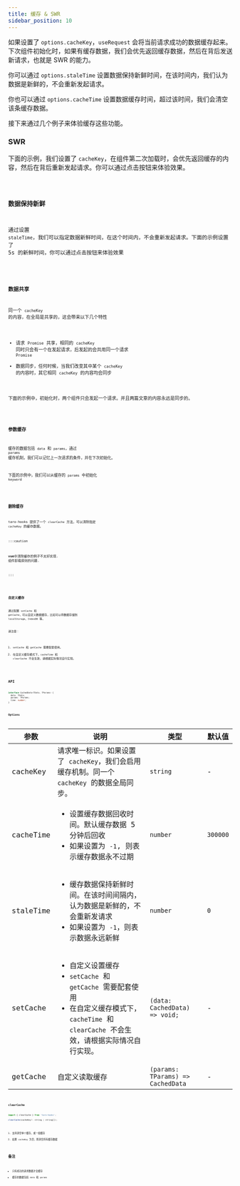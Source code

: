 ```yaml
---
title: 缓存 & SWR
sidebar_position: 10
---
```


如果设置了 `options.cacheKey`，`useRequest` 会将当前请求成功的数据缓存起来。下次组件初始化时，如果有缓存数据，我们会优先返回缓存数据，然后在背后发送新请求，也就是 SWR 的能力。

你可以通过 `options.staleTime` 设置数据保持新鲜时间，在该时间内，我们认为数据是新鲜的，不会重新发起请求。

你也可以通过 `options.cacheTime` 设置数据缓存时间，超过该时间，我们会清空该条缓存数据。

接下来通过几个例子来体验缓存这些功能。

### SWR

下面的示例，我们设置了 `cacheKey`，在组件第二次加载时，会优先返回缓存的内容，然后在背后重新发起请求。你可以通过点击按钮来体验效果。

<code src="useRequest/cache/cacheKey" />

### 数据保持新鲜

通过设置 `staleTime`，我们可以指定数据新鲜时间，在这个时间内，不会重新发起请求。下面的示例设置了 5s 的新鲜时间，你可以通过点击按钮来体验效果

<code src="useRequest/cache/staleTime" />

### 数据共享

同一个 `cacheKey` 的内容，在全局是共享的，这会带来以下几个特性

- 请求 `Promise` 共享，相同的 `cacheKey` 同时只会有一个在发起请求，后发起的会共用同一个请求 `Promise`
- 数据同步，任何时候，当我们改变其中某个 `cacheKey` 的内容时，其它相同 `cacheKey` 的内容均会同步

下面的示例中，初始化时，两个组件只会发起一个请求。并且两篇文章的内容永远是同步的。

<code src="useRequest/cache/share" />

### 参数缓存

缓存的数据包括 `data` 和 `params`，通过 `params` 缓存机制，我们可以记忆上一次请求的条件，并在下次初始化。

下面的示例中，我们可以从缓存的 `params` 中初始化 `keyword`

<code src="useRequest/cache/params" />

### 删除缓存

taro-hooks 提供了一个 `clearCache` 方法，可以清除指定 `cacheKey` 的缓存数据。

:::caution

**vue**中清除缓存的例子不太好实现. 组件卸载原则的问题.

:::

<code src="useRequest/cache/clearCache" />

### 自定义缓存

通过配置 `setCache` 和 `getCache`，可以自定义数据缓存，比如可以将数据存储到 `localStorage`、`IndexDB` 等。

请注意：

1. `setCache` 和 `getCache` 需要配套使用。
2. 在自定义缓存模式下，`cacheTime` 和 `clearCache` 不会生效，请根据实际情况自行实现。

<code src="useRequest/cache/setCache" />

## API

```ts
interface CachedData<TData, TParams> {
  data: TData;
  params: TParams;
  time: number;
}
```

### Options

| 参数      | 说明                                                                                                                                                                          | 类型                              | 默认值   |
| --------- | ----------------------------------------------------------------------------------------------------------------------------------------------------------------------------- | --------------------------------- | -------- |
| cacheKey  | 请求唯一标识。如果设置了 `cacheKey`，我们会启用缓存机制。同一个 `cacheKey` 的数据全局同步。                                                                                   | `string`                          | -        |
| cacheTime | <ul><li> 设置缓存数据回收时间。默认缓存数据 5 分钟后回收 </li><li> 如果设置为 `-1`, 则表示缓存数据永不过期</li></ul>                                                          | `number`                          | `300000` |
| staleTime | <ul><li> 缓存数据保持新鲜时间。在该时间间隔内，认为数据是新鲜的，不会重新发请求 </li><li> 如果设置为 `-1`，则表示数据永远新鲜</li></ul>                                       | `number`                          | `0`      |
| setCache  | <ul><li> 自定义设置缓存 </li><li> `setCache` 和 `getCache` 需要配套使用</li><li> 在自定义缓存模式下，`cacheTime` 和 `clearCache` 不会生效，请根据实际情况自行实现。</li></ul> | `(data: CachedData) => void;`     | -        |
| getCache  | 自定义读取缓存                                                                                                                                                                | `(params: TParams) => CachedData` | -        |

### clearCache

```jsx showLineNumbers
import { clearCache } from 'taro-hooks';

clearCache(cacheKey?: string | string[]);
```

1. 支持清空单个缓存，或一组缓存
2. 如果 `cacheKey` 为空，则清空所有缓存数据

## 备注

- 只有成功的请求数据才会缓存
- 缓存的数据包括 `data` 和 `params`
